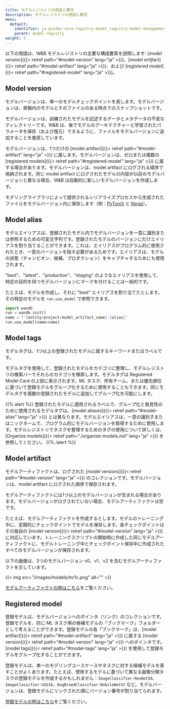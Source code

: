 ```yaml
---
title: モデルレジストリの用語と概念
description: モデルレジストリの用語と概念
menu:
  default:
    identifier: ja-guides-core-registry-model_registry-model-management-concepts
    parent: model-registry
weight: 2
---
```


以下の用語は、W&B モデルレジストリの主要な構成要素を説明します: [*model version*]({{< relref path="#model-version" lang="ja" >}})、[*model artifact*]({{< relref path="#model-artifact" lang="ja" >}})、および [*registered model*]({{< relref path="#registered-model" lang="ja" >}})。

## Model version
モデルバージョンは、単一のモデルチェックポイントを表します。モデルバージョンは、実験内のモデルとそのファイルのある時点でのスナップショットです。

モデルバージョンは、訓練されたモデルを記述するデータとメタデータの不変なディレクトリーです。W&B は、後でモデルのアーキテクチャーと学習されたパラメータを保存（および復元）できるように、ファイルをモデルバージョンに追加することを推奨しています。

モデルバージョンは、1つだけの [model artifact]({{< relref path="#model-artifact" lang="ja" >}}) に属します。モデルバージョンは、ゼロまたは複数の [registered models]({{< relref path="#registered-model" lang="ja" >}}) に属する場合があります。モデルバージョンは、model artifact にログされる順序で格納されます。同じ model artifact にログされたモデルの内容が以前のモデルバージョンと異なる場合、W&B は自動的に新しいモデルバージョンを作成します。

モデリングライブラリによって提供されるシリアライズプロセスから生成されたファイルをモデルバージョン内に保存します（例：[PyTorch](https://pytorch.org/tutorials/beginner/saving_loading_models.html) と [Keras](https://www.tensorflow.org/guide/keras/save_and_serialize)）。

## Model alias

モデルエイリアスは、登録されたモデル内でモデルバージョンを一意に識別または参照するための可変文字列です。登録されたモデルのバージョンにだけエイリアスを割り当てることができます。これは、エイリアスがプログラム的に使用されたとき、一意のバージョンを指す必要があるためです。エイリアスは、モデルの状態（チャンピオン、候補、プロダクション）をキャプチャするためにも使用されます。

"best"、"latest"、"production"、"staging" のようなエイリアスを使用して、特定の目的を持つモデルバージョンにマークを付けることは一般的です。

たとえば、モデルを作成し、それに "best" エイリアスを割り当てたとします。その特定のモデルを `run.use_model` で参照できます。

```python
import wandb
run = wandb.init()
name = f"{entity/project/model_artifact_name}:{alias}"
run.use_model(name=name)
```

## Model tags
モデルタグは、1つ以上の登録されたモデルに属するキーワードまたはラベルです。

モデルタグを使用して、登録されたモデルをカテゴリに整理し、モデルレジストリの検索バーでそれらのカテゴリを検索します。モデルタグは Registered Model Card の上部に表示されます。ML タスク、所有チーム、または優先順位に基づいて登録モデルをグループ化するために使用することもできます。同じモデルタグを複数の登録されたモデルに追加してグループ化を可能にします。

{{% alert %}}
登録されたモデルに適用されるラベルで、グループ化と発見性のために使用されるモデルタグは、[model aliases]({{< relref path="#model-alias" lang="ja" >}}) とは異なります。モデルエイリアスは、一意の識別子またはニックネームで、プログラム的にモデルバージョンを取得するために使用します。モデルレジストリでタスクを整理するためのタグの使用について詳しくは、[Organize models]({{< relref path="./organize-models.md" lang="ja" >}}) を参照してください。
{{% /alert %}}

## Model artifact
モデルアーティファクトは、ログされた [model versions]({{< relref path="#model-version" lang="ja" >}}) のコレクションです。モデルバージョンは、model artifact にログされた順序で保存されます。

モデルアーティファクトには1つ以上のモデルバージョンが含まれる場合があります。モデルバージョンがログされていない場合、モデルアーティファクトは空です。

たとえば、モデルアーティファクトを作成するとします。モデルのトレーニング中に、定期的にチェックポイントでモデルを保存します。各チェックポイントはその独自の [model version]({{< relref path="#model-version" lang="ja" >}}) に対応しています。トレーニングスクリプトの開始時に作成した同じモデルアーティファクトに、モデルトレーニング中とチェックポイント保存中に作成されたすべてのモデルバージョンが保存されます。

以下の画像は、3つのモデルバージョン v0、v1、v2 を含むモデルアーティファクトを示しています。

{{< img src="/images/models/mr1c.png" alt="" >}}

[モデルアーティファクトの例はこちら](https://wandb.ai/timssweeney/model_management_docs_official_v0/artifacts/model/mnist-zws7gt0n)をご覧ください。

## Registered model
登録モデルは、モデルバージョンへのポインタ（リンク）のコレクションです。登録モデルを、同じ ML タスク用の候補モデルの「ブックマーク」フォルダーとして考えることができます。登録モデルの各「ブックマーク」は、[model artifact]({{< relref path="#model-artifact" lang="ja" >}}) に属する [model version]({{< relref path="#model-version" lang="ja" >}}) へのポインタです。[model tags]({{< relref path="#model-tags" lang="ja" >}}) を使用して登録モデルをグループ化することができます。

登録モデルは、単一のモデリングユースケースやタスクに対する候補モデルを表すことがよくあります。たとえば、使用するモデルに基づいて異なる画像分類タスクの登録モデルを作成するかもしれません：`ImageClassifier-ResNet50`、`ImageClassifier-VGG16`、`DogBreedClassifier-MobileNetV2` など。モデルバージョンは、登録モデルにリンクされた順にバージョン番号が割り当てられます。

[登録モデルの例はこちら](https://wandb.ai/reviewco/registry/model?selectionPath=reviewco%2Fmodel-registry%2FFinetuned-Review-Autocompletion&view=versions)をご覧ください。